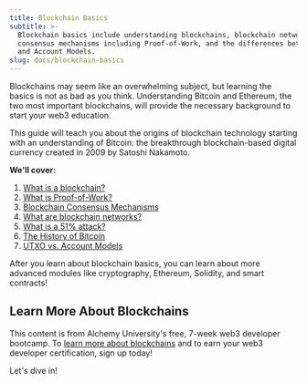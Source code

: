 ```yaml
---
title: Blockchain Basics
subtitle: >-
  Blockchain basics include understanding blockchains, blockchain networks,
  consensus mechanisms including Proof-of-Work, and the differences between UTXO
  and Account Models.
slug: docs/blockchain-basics
---
```



Blockchains may seem like an overwhelming subject, but learning the basics is not as bad as you think. Understanding Bitcoin and Ethereum, the two most important blockchains, will provide the necessary background to start your web3 education.

This guide will teach you about the origins of blockchain technology starting with an understanding of Bitcoin: the breakthrough blockchain-based digital currency created in 2009 by Satoshi Nakamoto.

**We'll cover:**

1. [What is a blockchain?](/docs/what-is-a-blockchain)
2. [What is Proof-of-Work?](/docs/proof-of-work)
3. [Blockchain Consensus Mechanisms](/docs/what-are-blockchain-consensus-mechanisms)
4. [What are blockchain networks?](/docs/what-are-blockchain-networks)
5. [What is a 51% attack?](/docs/51-percent-attack)
6. [The History of Bitcoin](/docs/bitcoin-genesis-block)
7. [UTXO vs. Account Models](/docs/utxo-vs-account-model)

After you learn about blockchain basics, you can learn about more advanced modules like cryptography, Ethereum, Solidity, and smart contracts!

## Learn More About Blockchains

This content is from Alchemy University's free, 7-week web3 developer bootcamp. To [learn more about blockchains](https://university.alchemy.com/ethereum) and to earn your web3 developer certification, sign up today!

Let's dive in!
